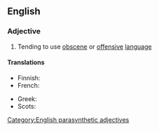 {{also|foulmouthed}}
==English==

===Adjective===
{{en-adj|head=[[foul]]-[[mouth]]ed}}

# Tending to use [[obscene]] or [[offensive]] [[language]]

====Translations====
{{trans-top|of a user of bad language}}
* Finnish: {{t+|fi|rääväsuinen}}
* French: {{t+|fr|mal embouché}}
{{trans-mid}}
* Greek: {{t+|el|αθυρόστομος}}
* Scots: {{t|sco|roch}}
{{trans-bottom}}

[[Category:English parasynthetic adjectives]]